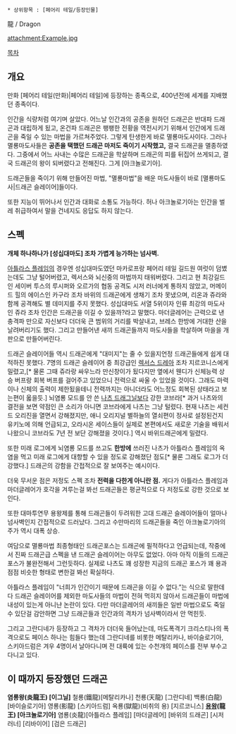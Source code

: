 * 상위항목 : [페어리 테일/등장인물]

龍 / Dragon

attachment:Example.jpg

[[목차]]

== 개요 ==
만화 [페어리 테일(만화)|페어리 테일]에 등장하는 종족으로, 400년전에 세계를 지배했던 종족이다.

인간을 식량처럼 여기며 살았다. 어느날 인간과의 공존을 원하던 드래곤은 반대파 드래곤과 대립하게 됬고, 온건파 드래곤은 팽팽한 전황을 역전시키기 위해서 인간에게 드래곤을 죽일 수 있는 마법을 가르쳐주었다. 그렇게 탄생한게 바로 멸룡마도사이다. 그러나 멸룡마도사들은 '''공존을 택했던 드래곤 마저도 죽이기 시작했고,''' 결국 드래곤을 멸종하였다. 그중에서 어느 사내는 수많은 드래곤을 학살하며 드래곤의 피를 뒤집어 쓰게되고, 결국 드래곤의 왕이 되버렸다고 전해진다. 그게 [아크놀로기아].

드래곤들을 죽이기 위해 만들어진 마법, "멸룡마법"을 배운 마도사들이 바로 [멸룡마도사|드래곤 슬레이어]들이다.

또한 지능이 뛰어나서 인간과 대화로 소통도 가능하다. 허나 아크놀로기아는 인간을 벌레 취급하여서 말을 건네지도 응답도 하지 않는다.

== 스펙 ==
'''개체 하나하나가 [성십대마도] 조차 가볍게 능가하는 넘사벽.'''

[[아틀라스 플레임]]의 경우엔 성십대마도였던 마카로프랑 페어리 테일 길드원 여럿이 덤볐는데도 그냥 털어버렸고, 렉서스와 뇌신중의 마법까지 태워버렸다. 그리고 현 최강길드인 세이버 투스의 루시퍼와 오르가의 협동 공격도 시저 러너에게 통하지 않았고, 머메이드 힐의 에이스인 카구라 조차 바위의 드래곤에게 생채기 조차 못냈으며, 리온과 쥬라와 함께 공격해도 별 데미지를 주지 못했다. 성십대마도 서열 5위이자 인류 최강의 마도사인 쥬라 조차 인간은 드래곤을 이길 수 있을까?라고 말했다. 마더글레어는 근력으로 낸 충격파 만으로 자신보다 더더욱 큰 범위의 거리를 박살내고, 브레스 한방에 거대한 산을 날려버리기도 했다. 그리고 만들어낸 새끼 드래곤들까지 마도사들을 학살하며 마을을 개판으로 만들어버린다.

드래곤 슬레이어들 역시 드래곤에게 "대미지"는 줄 수 있을지언정 드래곤들에게 쉽게 대적하진 못했다. 7명의 드래곤 슬레이어 중 최강급인 [[렉서스 드레아]] 조차 지르코니스에게 밀렸고,[* 물론 그때 쥬라랑 싸우느라 만신창이가 됬다지만 옆에서 웬디가 신체능력 상승 버프랑 회복 버프를 걸어주고 있었으니 전력으로 싸울 수 있었을 것이다. 그래도 마력이나 신체의 출력이 제한됬을테니 전력까지는 아니더라도 어느정도 회복된 상태라고 보는편이 옯을듯.] 뇌염룡 모드를 안 쓴 [[나츠 드래그닐]]보다 강한 코브라[* 과거 나츠와의 결전을 보면 약점인 큰 소리가 아니면 코브라에게 나츠는 그냥 털렸다. 현재 나츠는 세컨드 오리진을 열면서 강해졌지만, 애니 오리지널 별하늘의 열쇠편이 정사로 설정된건지 유키노에 의해 언급되고, 오라시온 세이스들이 실제로 본편에서도 새로운 기술을 배워서 나왔으니 코브라도 7년 전 보단 강해졌을 것이다.] 역시 바위드래곤에게 밀렸다.

또한 미래 로그에게 뇌염룡 모드를 쓰고도 '''한방에''' 쓰러진 나츠가 아틀라스 플레임의 옥염을 먹고 미래 로그에게 대항할 수 있을 정도로 강해졌단 점도[* 물론 그래도 로그가 더 강했다.] 드래곤의 강함을 간접적으로 잘 보여주는 예시이다.

더욱 무서운 점은 저정도 스펙 조차 '''전력을 다한게 아니란 점.''' 게다가 아틀라스 플레임과 마더글레어가 호각을 겨루는걸 봐선 드래곤들은 평균적으로 다 저정도로 강한 것으로 보인다. 

또한 대마투연무 용왕제를 통해 드래곤들이 두려워한 고대 드래곤 슬레이어들이 얼마나 넘사벽인지 간접적으로 드러났다. 그리고 수만마리의 드래곤들을 죽인 아크놀로기아의 주가 역시 대폭 상승.

여담으로 멸룡마법 최종형태인 드래곤포스는 드래곤에 필적하다고 언급되는데, 작중에서 진짜 드래곤급 스펙을 낸 드래곤 슬레이어는 아무도 없었다. 아마 아직 이들의 드래곤 포스가 불완전해서 그런듯하다. 실제로 나츠도 꽤 성장한 지금의 드래곤 포스가 꽤 용과 점점 비슷한 형태로 변한걸 봐선 확실하다.

아틀라스 플레임이 "너희가 인간이기 때문에 드래곤을 이길 수 없다.”는 식으로 말한데다 드래곤 슬레이어를 제외한 마도사들의 마법이 전혀 먹히지 않아서 드래곤들이 마법에 내성이 있는게 아니냔 논란이 있다. 다만 마더글레어의 새끼들은 일반 마법으로도 죽일 수 있단걸 감안하면 그냥 드래곤들과 인간과의 격차가 넘사벽이라서 안 먹힌듯.

그리고 그란디네가 등장하고 그 격차가 더더욱 들어났는데, 마도폭격기 크리스티나의 폭격으로도 페이스 하나는 힘들다 했는데 그란디네를 비롯한 메탈리카나, 바이슬로기아, 스키아드럼은 겨우 4명이서 날아다니며 전 대륙에 있는 수천개의 페이스를 전부 부수고 다니고 있다.

== 이 때까지 등장했던 드래곤 ==
'''염룡왕(炎龍王) [이그닐]'''
철룡(鐵龍)[메탈리카나]
천룡(天龍) [그란디네]
백룡(白龍) [바이슬로기아]
영룡(影龍) [스키아드럼]
옥룡(獄龍)(비취의 용) [지르코니스]
'''[[용왕]](龍王) [아크놀로기아]'''
염룡(炎龍)[아틀라스 플레임]
[마더글레어]
[바위의 드래곤]
[시저 러너]
[리바이어]
[검은 드래곤]
